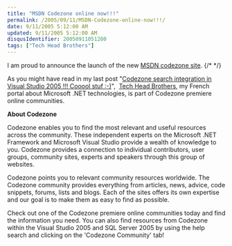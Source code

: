 ```yaml
---
title: "MSDN Codezone online now!!!"
permalink: /2005/09/11/MSDN-Codezone-online-now!!!/
date: 9/11/2005 5:12:00 AM
updated: 9/11/2005 5:12:00 AM
disqusIdentifier: 20050911051200
tags: ["Tech Head Brothers"]
---
```




I am proud to announce the launch of the new [MSDN codezone 
site](http://msdn.microsoft.com/community/codezone/default.aspx).
{/* <!-- more --> */}

As you might have read in my last post "[Codezone 
search integration in Visual Studio 2005 !!! Cooool stuf :-)](http://weblogs.asp.net/lkempe/archive/2005/08/17/422902.aspx)",  [Tech Head Brothers](http://www.techheadbrothers.com/), my French 
portal about Microsoft .NET technologies, is part of Codezone premiere online 
communities.

**About Codezone**

Codezone enables you to find the most relevant and useful resources across 
the community. These independent experts on the Microsoft .NET Framework and 
Microsoft Visual Studio provide a wealth of knowledge to you. Codezone provides 
a connection to individual contributors, user groups, community sites, experts 
and speakers through this group of websites. 

Codezone points you to relevant community resources worldwide. The Codezone 
community provides everything from articles, news, advice, code snippets, 
forums, lists and blogs. Each of the sites offers its own expertise and our goal 
is to make them as easy to find as possible. 

Check out one of the Codezone premiere online communities today and find the 
information you need. You can also find resources from Codezone within the 
Visual Studio 2005 and SQL Server 2005 by using the help search and clicking on 
the 'Codezone Community' tab!   

